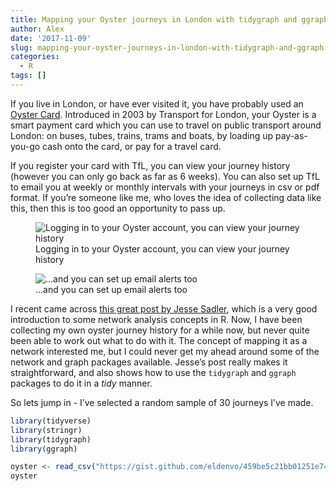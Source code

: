 ```yaml
---
title: Mapping your Oyster journeys in London with tidygraph and ggraph
author: Alex
date: '2017-11-09'
slug: mapping-your-oyster-journeys-in-london-with-tidygraph-and-ggraph
categories:
  - R
tags: []
---
```


If you live in London, or have ever visited it, you have probably used an [Oyster Card](https://oyster.tfl.gov.uk/oyster/entry.do). Introduced in 2003 by Transport for London, your Oyster is a smart payment card which you can use to travel on public transport around London: on buses, tubes, trains, trams and boats, by loading up pay-as-you-go cash onto the card, or pay for a travel card.

If you register your card with TfL, you can view your journey history (however you can only go back as far as 6 weeks). You can also set up TfL to email you at weekly or monthly intervals with your journeys in csv or pdf format. If you're someone like me, who loves the idea of collecting data like this, then this is too good an opportunity to pass up.

![Logging in to your Oyster account, you can view your journey history](/img/oyster-journey-history-menu.png)

![...and you can set up email alerts too](/img/oyster-journey-history-menu2.png)

I recent came across [this great post by Jesse Sadler](https://www.jessesadler.com/post/network-analysis-with-r/), which is a very good introduction to some network analysis concepts in R. Now, I have been collecting my own oyster journey history for a while now, but never quite been able to work out what to do with it. The concept of mapping it as a network interested me, but I could never get my ahead around some of the network and graph packages available. Jesse's post really makes it straightforward, and also shows how to use the `tidygraph` and `ggraph` packages to do it in a *tidy* manner.

So lets jump in - I've selected a random sample of 30 journeys I've made.

```r
library(tidyverse)
library(stringr)
library(tidygraph)
library(ggraph)
```

```r
oyster <- read_csv("https://gist.github.com/eldenvo/459be5c21bb01251e740dae479b72691/raw/af31a3dee9749103cf0154523a9b3e7e6dfafb4e/oyster-raw-sample.csv")
oyster
```